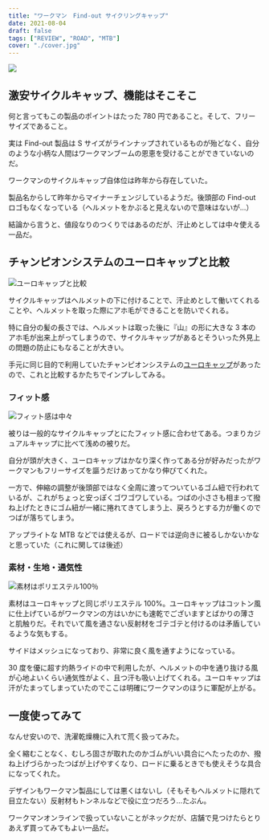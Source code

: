 ```yaml
---
title: "ワークマン　Find-out サイクリングキャップ"
date: 2021-08-04
draft: false
tags: ["REVIEW", "ROAD", "MTB"]
cover: "./cover.jpg"
---
```


![ ](./cover.jpg)

## 激安サイクルキャップ、機能はそこそこ

何と言ってもこの製品のポイントはたった 780 円であること。そして、フリーサイズであること。

実は Find-out 製品は S サイズがラインナップされているものが殆どなく、自分のような小柄な人間はワークマンブームの恩恵を受けることができていないのだ。

ワークマンのサイクルキャップ自体位は昨年から存在していた。

製品名からして昨年からマイナーチェンジしているようだ。後頭部の Find-out ロゴもなくなっている（ヘルメットをかぶると見えないので意味はないが…）

<LinkCard url="https://skmzlog.com/workman-find-out-cap/" />

結論から言うと、値段なりのつくりではあるのだが、汗止めとしては中々使える一品だ。

## チャンピオンシステムのユーロキャップと比較

![ユーロキャップと比較](./euro_compete.jpg)

サイクルキャップはヘルメットの下に付けることで、汗止めとして働いてくれることや、ヘルメットを取った際にアホ毛ができることを防いでくれる。

特に自分の髪の長さでは、ヘルメットは取った後に『山』の形に大きな 3 本のアホ毛が出来上がってしまうので、サイクルキャップがあるとそういった外見上の問題の防止にもなることが大きい。

手元に同じ目的で利用していたチャンピオンシステムの[ユーロキャップ](https://champ-sys.jp/products/euro-cap)があったので、これと比較するかたちでインプレしてみる。

### フィット感

![フィット感は中々](./fit.jpg)

被りは一般的なサイクルキャップとにたフィット感に合わせてある。つまりカジュアルキャップに比べて浅めの被りだ。

自分が頭が大きく、ユーロキャップはかなり深く作ってある分が好みだったがワークマンもフリーサイズを謳うだけあってかなり伸びてくれた。

一方で、伸縮の調整が後頭部ではなく全周に渡ってついているゴム紐で行われているが、これがちょっと安っぽくゴワゴワしている。つばの小ささも相まって撥ね上げたときにゴム紐が一緒に捲れてきてしまう上、戻ろうとする力が働くのでつばが落ちてしまう。

アップライトな MTB などでは使えるが、ロードでは逆向きに被るしかないかなと思っていた（これに関しては後述）

### 素材・生地・通気性

![素材はポリエステル100％](./material.jpg)

素材はユーロキャップと同じポリエステル 100%。ユーロキャップはコットン風に仕上げているがワークマンの方はいかにも速乾でございますとばかりの薄さと肌触りだ。それでいて風を通さない反射材をゴテゴテと付けるのは矛盾しているような気もする。

サイドはメッシュになっており、非常に良く風を通すようになっている。

30 度を優に超す灼熱ライドの中で利用したが、ヘルメットの中を通り抜ける風が心地よいくらい通気性がよく、且つ汗も吸い上げてくれる。ユーロキャップは汗がたまってしまっていたのでここは明確にワークマンのほうに軍配が上がる。

## 一度使ってみて

なんせ安いので、洗濯乾燥機に入れて荒く扱ってみた。

全く縮むことなく、むしろ固さが取れたのかゴムがいい具合にへたったのか、撥ね上げづらかったつばが上げやすくなり、ロードに乗るときでも使えそうな具合になってくれた。

デザインもワークマン製品にしては悪くはないし（そもそもヘルメットに隠れて目立たない）反射材もトンネルなどで役に立つだろう…たぶん。

ワークマンオンラインで扱っていないことがネックだが、店舗で見つけたらとりあえず買ってみてもよい一品だ。
